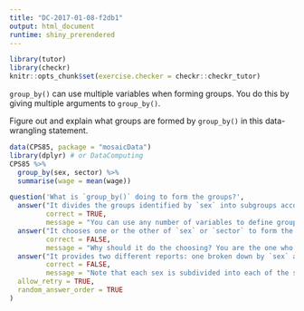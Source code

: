 ```yaml
---
title: "DC-2017-01-08-f2db1"
output: html_document
runtime: shiny_prerendered
---
```


```r
library(tutor)
library(checkr)
knitr::opts_chunk$set(exercise.checker = checkr::checkr_tutor)
```

`group_by()` can use multiple variables when forming groups. You do this by giving multiple arguments to `group_by()`.

Figure out and explain what groups are formed by `group_by()` in this data-wrangling statement.

```r
data(CPS85, package = "mosaicData")
library(dplyr) # or DataComputing
CPS85 %>%
  group_by(sex, sector) %>%
  summarise(wage = mean(wage))
```    
      

```r
question('What is `group_by()` doing to form the groups?',
  answer("It divides the groups identified by `sex` into subgroups according to what `sector` they are in.", 
         correct = TRUE,
         message = "You can use any number of variables to define groups." ),
  answer("It chooses one or the other of `sex` or `sector` to form the groups.", 
         correct = FALSE, 
         message = "Why should it do the choosing? You are the one who determines what the computer is going to do, not the other way around."),
  answer("It provides two different reports: one broken down by `sex` and another one by `sector`.", 
         correct = FALSE,
         message = "Note that each sex is subdivided into each of the sectors; it's not a separate list of the two sexes and the 8 sectors. There aren't any women in the construction sector, so there are 15 rather than 16 rows."),
  allow_retry = TRUE,
  random_answer_order = TRUE
)
```

<!-- narrative to wrap up (if any) goes here -->


